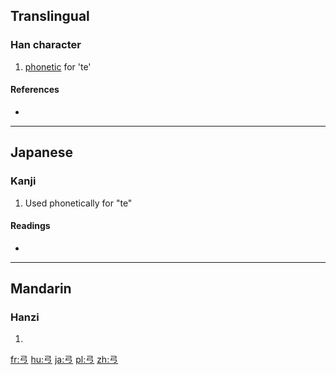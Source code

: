 {{also|弓|弔}}
==Translingual==

===Han character===
{{Han char|rn=57|rad=弓|as=01|sn=4|four=|canj=NM,XNM|ids=⿱弓一}}

# {{qualifier|Japanese}} [[phonetic]] for 'te'

====References====
* {{Han ref|kx=0356.121|dkj=09703|hdz=20988.030|uh=5F16|ud=24342}}

----

==Japanese==

===Kanji===
{{ja-kanji|grade=|rs=弓01}}

# Used phonetically for "te"

====Readings====
* {{ja-readings|on=|kun=[[て]] (te)}}

----

==Mandarin==

===Hanzi===
{{cmn-hanzi|pin=[[hù]] ([[hu4]])|wg=hu<sup>4</sup>}}

# {{defn|lang=cmn|sort=弓01}}

[[fr:弖]]
[[hu:弖]]
[[ja:弖]]
[[pl:弖]]
[[zh:弖]]